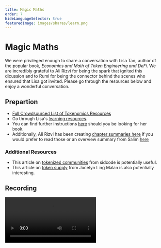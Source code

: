 ```yaml
---
title: Magic Maths
order: 7
hideLanguageSelector: true
featuredImage: images/shares/learn.png
---
```


# Magic Maths

We were privileged enough to share a conversation with Lisa Tan, author of the popular book, _Economics and Math of Token Engineering and DeFi_. We are incredibly grateful to Ali Rizvi for being the spark that ignited this dicussion and to Rumi for being the connector behind the scenes who ensured that Lisa got invited. Please go through the resources below and enjoy a wonderful conversation.

## Prepartion

- [Full Crowdsourced List of Tokenomics Resources](https://twitter.com/packyM/status/1493990835473551364)
- Go through Lisa's [learning resources](https://twitter.com/lisajytan/status/1478860302708101127). 
- You can find further instructions [here](https://drive.google.com/drive/u/3/folders/1TrFSIu1rcyLxDR0zK3LilRjma0sEbgfc) should you be looking for her book. 
- Additionally, Ali Rizvi has been creating [chapter summaries here](https://soulbound.notion.site/Lisa-Tan-Economics-and-Math-of-Token-Engineering-and-DeFi-Fundamentals-of-Token-Economics-82c0007e81024055ae5a3ca8a24b4e14) if you would prefer to read those or an overview summary from Salim [here](https://cryptowhatever.com/topic/59/economics-and-math-of-token-engineering-and-defi-lisa-tan)

### Additional Resources

- This article on [tokenized communities](https://forefront.mirror.xyz/LCPVlxuOHJ2yCHvL5hJ9ErCwjwvJ2-Fk1lnOyHviIPc) from sidcode is potentially useful.
- This article on [token supply](https://every.to/almanack/tokenomics-102-digging-deeper-on-supply) from Jocelyn Ling Malan is also potentially interesting.

## Recording

<Video src="https://www.youtube-nocookie.com/embed/zP9sDPcBoXw" />

## The Economics of Token Engineering

Lisa joined us again for a talk with the DeFi Guild, which you can watch below:

<Video src="https://www.youtube-nocookie.com/embed/9fPrFh142S8" />